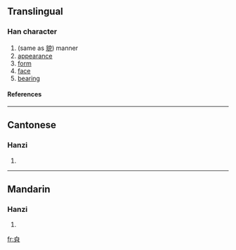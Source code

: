 ==Translingual==
===Han character===
{{Han char|rad=八|as=05|sn=7|four=|canj=竹日金 (HAC)}}
# (same as [[貌]]) manner
# [[appearance]]
# [[form]]
# [[face]]
# [[bearing]]
====References====
{{Han ref|kx=0127.160|hdz=10244.070|uh=34B5|ud=13493}}

----
==Cantonese==
===Hanzi===
{{yue-hanzi|jyut=|y=mau6, mo1}}
# {{defn|Cantonese}}

----
==Mandarin==
===Hanzi===
{{cmn-hanzi|pin=[[mào]] (mao4)|wg=mao<sup>4</sup>}}
# {{defn|Mandarin}}

[[fr:㒵]]